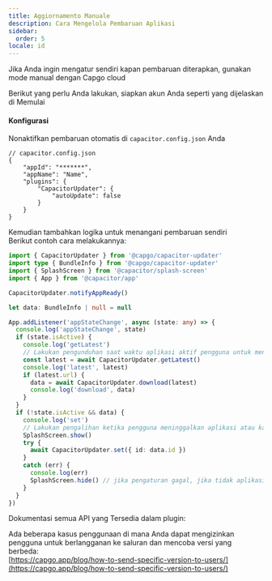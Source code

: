 ```yaml
---
title: Aggiornamento Manuale
description: Cara Mengelola Pembaruan Aplikasi
sidebar:
  order: 5
locale: id
---
```



Jika Anda ingin mengatur sendiri kapan pembaruan diterapkan, gunakan mode manual dengan Capgo cloud

Berikut yang perlu Anda lakukan, siapkan akun Anda seperti yang dijelaskan di Memulai

<LinkCard
	title="Memulai"
	href="/docs/getting-started/quickstart/"
/>

#### Konfigurasi
Nonaktifkan pembaruan otomatis di ```capacitor.config.json``` Anda

```tsx
// capacitor.config.json
{
	"appId": "*******",
	"appName": "Name",
	"plugins": {
		"CapacitorUpdater": {
			"autoUpdate": false
		}
	}
}
```

Kemudian tambahkan logika untuk menangani pembaruan sendiri\
Berikut contoh cara melakukannya:

```typescript
import { CapacitorUpdater } from '@capgo/capacitor-updater'
import type { BundleInfo } from '@capgo/capacitor-updater'
import { SplashScreen } from '@capacitor/splash-screen'
import { App } from '@capacitor/app'

CapacitorUpdater.notifyAppReady()

let data: BundleInfo | null = null

App.addListener('appStateChange', async (state: any) => {
  console.log('appStateChange', state)
  if (state.isActive) {
    console.log('getLatest')
    // Lakukan pengunduhan saat waktu aplikasi aktif pengguna untuk mencegah kegagalan unduhan
    const latest = await CapacitorUpdater.getLatest()
    console.log('latest', latest)
    if (latest.url) {
      data = await CapacitorUpdater.download(latest)
      console.log('download', data)
    }
  }
  if (!state.isActive && data) {
    console.log('set')
    // Lakukan pengalihan ketika pengguna meninggalkan aplikasi atau kapan pun Anda mau
    SplashScreen.show()
    try {
      await CapacitorUpdater.set({ id: data.id })
    }
    catch (err) {
      console.log(err)
      SplashScreen.hide() // jika pengaturan gagal, jika tidak aplikasi baru harus menyembunyikannya
    }
  }
})
```

Dokumentasi semua API yang Tersedia dalam plugin:

<LinkCard
	title="Metode"
	href="/docs/plugin/api/"
/>

Ada beberapa kasus penggunaan di mana Anda dapat mengizinkan pengguna untuk berlangganan ke saluran dan mencoba versi yang berbeda:\
[https://capgo.app/blog/how-to-send-specific-version-to-users/](https://capgo.app/blog/how-to-send-specific-version-to-users/)
